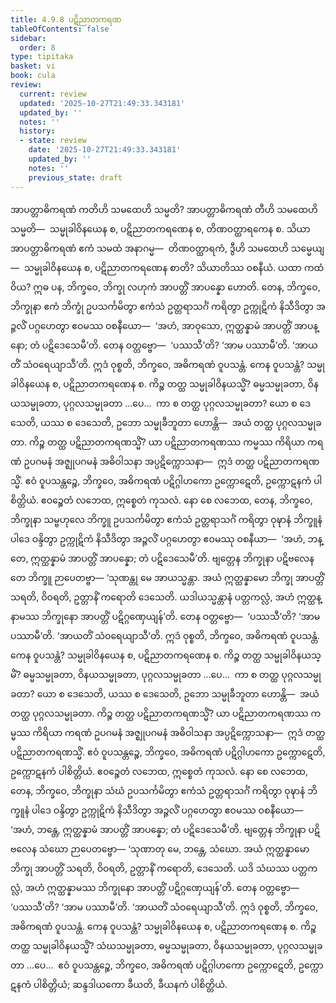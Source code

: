```yaml
---
title: 4.9.8 ပဋိညာတကရဏ
tableOfContents: false
sidebar:
  order: 8
type: tipitaka
basket: vi
book: cula
review:
  current: review
  updated: '2025-10-27T21:49:33.343181'
  updated_by: ''
  notes: ''
  history:
  - state: review
    date: '2025-10-27T21:49:33.343181'
    updated_by: ''
    notes: ''
    previous_state: draft
---
```



<ReviewStatus review={frontmatter.review} showDetails={true} />

<HypothesisAnnotation frontmatter={frontmatter} />

<DynamicBreadcrumb />

<Division number="239" book="cula" e="ch" v="4" p="233">

<Paragraph number="987" book="cula">
အာပတ္တာဓိကရဏံ ကတိဟိ သမထေဟိ သမ္မတိ? အာပတ္တာဓိကရဏံ တီဟိ သမထေဟိ သမ္မတိ—  သမ္မုခါဝိနယေန စ, ပဋိညာတကရဏေန စ, တိဏဝတ္ထာရကေန စ. သိယာ အာပတ္တာဓိကရဏံ ဧကံ သမထံ အနာဂမ္မ—  တိဏဝတ္ထာရကံ, ဒွီဟိ သမထေဟိ သမ္မေယျ—  သမ္မုခါဝိနယေန စ, ပဋိညာတကရဏေန စာတိ? သိယာတိဿ ဝစနီယံ. ယထာ ကထံ ဝိယ? ဣဓ ပန, ဘိက္ခဝေ, ဘိက္ခု လဟုကံ အာပတ္တိံ အာပန္နော ဟောတိ. တေန, ဘိက္ခဝေ, ဘိက္ခုနာ ဧကံ ဘိက္ခုံ ဥပသင်္ကမိတွာ ဧကံသံ ဥတ္တရာသင်္ဂံ ကရိတွာ ဥက္ကုဋိကံ နိသီဒိတွာ အဉ္ဇလိံ ပဂ္ဂဟေတွာ ဧဝမဿ ဝစနီယော—  ‘အဟံ, အာဝုသော, ဣတ္ထန္နာမံ အာပတ္တိံ အာပန္နော; တံ ပဋိဒေသေမီ’တိ. တေန ဝတ္တဗ္ဗော—  ‘ပဿသီ’တိ? ‘အာမ ပဿာမီ’တိ. ‘အာယတိံ သံဝရေယျာသီ’တိ.
</Paragraph>

<Paragraph number="988" book="cula">
ဣဒံ ဝုစ္စတိ, ဘိက္ခဝေ, အဓိကရဏံ ဝူပသန္တံ. ကေန ဝူပသန္တံ? သမ္မုခါဝိနယေန စ, ပဋိညာတကရဏေန စ. ကိဉ္စ တတ္ထ သမ္မုခါဝိနယသ္မိံ? ဓမ္မသမ္မုခတာ, ဝိနယသမ္မုခတာ, ပုဂ္ဂလသမ္မုခတာ …ပေ…  ကာ စ တတ္ထ ပုဂ္ဂလသမ္မုခတာ? ယော စ ဒေသေတိ, ယဿ စ ဒေသေတိ, ဥဘော သမ္မုခီဘူတာ ဟောန္တိ—  အယံ တတ္ထ ပုဂ္ဂလသမ္မုခတာ. ကိဉ္စ တတ္ထ ပဋိညာတကရဏသ္မိံ? ယာ ပဋိညာတကရဏဿ ကမ္မဿ ကိရိယာ ကရဏံ ဥပဂမနံ အဇ္ဈုပဂမနံ အဓိဝါသနာ အပ္ပဋိက္ကောသနာ—  ဣဒံ တတ္ထ ပဋိညာတကရဏသ္မိံ. ဧဝံ ဝူပသန္တဉ္စေ, ဘိက္ခဝေ, အဓိကရဏံ ပဋိဂ္ဂါဟကော ဥက္ကောဋေတိ, ဥက္ကောဋနကံ ပါစိတ္တိယံ. ဧဝဉ္စေတံ လဘေထ, ဣစ္စေတံ ကုသလံ. နော စေ လဘေထ, တေန, ဘိက္ခဝေ, ဘိက္ခုနာ သမ္ဗဟုလေ ဘိက္ခူ ဥပသင်္ကမိတွာ ဧကံသံ ဥတ္တရာသင်္ဂံ ကရိတွာ ဝုဍ္ဎာနံ ဘိက္ခူနံ ပါဒေ ဝန္ဒိတွာ ဥက္ကုဋိကံ နိသီဒိတွာ အဉ္ဇလိံ ပဂ္ဂဟေတွာ ဧဝမဿု ဝစနီယာ—  ‘အဟံ, ဘန္တေ, ဣတ္ထန္နာမံ အာပတ္တိံ အာပန္နော; တံ ပဋိဒေသေမီ’တိ. ဗျတ္တေန ဘိက္ခုနာ ပဋိဗလေန တေ ဘိက္ခူ ဉာပေတဗ္ဗာ—
</Paragraph>

<Paragraph number="989" book="cula">
‘သုဏန္တု မေ အာယသ္မန္တာ. အယံ ဣတ္ထန္နာမော ဘိက္ခု အာပတ္တိံ သရတိ, ဝိဝရတိ, ဥတ္တာနိံ ကရောတိ ဒေသေတိ. ယဒါယသ္မန္တာနံ ပတ္တကလ္လံ, အဟံ ဣတ္ထန္နာမဿ ဘိက္ခုနော အာပတ္တိံ ပဋိဂ္ဂဏှေယျန်’တိ. တေန ဝတ္တဗ္ဗော—  ‘ပဿသီ’တိ? ‘အာမ ပဿာမီ’တိ. ‘အာယတိံ သံဝရေယျာသီ’တိ.
</Paragraph>

<Paragraph number="990" book="cula">
ဣဒံ ဝုစ္စတိ, ဘိက္ခဝေ, အဓိကရဏံ ဝူပသန္တံ. ကေန ဝူပသန္တံ? သမ္မုခါဝိနယေန စ, ပဋိညာတကရဏေန စ. ကိဉ္စ တတ္ထ သမ္မုခါဝိနယသ္မိံ? ဓမ္မသမ္မုခတာ, ဝိနယသမ္မုခတာ, ပုဂ္ဂလသမ္မုခတာ …ပေ…  ကာ စ တတ္ထ ပုဂ္ဂလသမ္မုခတာ? ယော စ ဒေသေတိ, ယဿ စ ဒေသေတိ, ဥဘော သမ္မုခီဘူတာ ဟောန္တိ—  အယံ တတ္ထ ပုဂ္ဂလသမ္မုခတာ. ကိဉ္စ တတ္ထ ပဋိညာတကရဏသ္မိံ? ယာ ပဋိညာတကရဏဿ ကမ္မဿ ကိရိယာ ကရဏံ ဥပဂမနံ အဇ္ဈုပဂမနံ အဓိဝါသနာ အပ္ပဋိက္ကောသနာ—  ဣဒံ တတ္ထ ပဋိညာတကရဏသ္မိံ. ဧဝံ ဝူပသန္တဉ္စေ, ဘိက္ခဝေ, အဓိကရဏံ ပဋိဂ္ဂါဟကော ဥက္ကောဋေတိ, ဥက္ကောဋနကံ ပါစိတ္တိယံ. ဧဝဉ္စေတံ လဘေထ, ဣစ္စေတံ ကုသလံ. နော စေ လဘေထ, တေန, ဘိက္ခဝေ, ဘိက္ခုနာ သံဃံ ဥပသင်္ကမိတွာ ဧကံသံ ဥတ္တရာသင်္ဂံ ကရိတွာ ဝုဍ္ဎာနံ ဘိက္ခူနံ ပါဒေ ဝန္ဒိတွာ ဥက္ကုဋိကံ နိသီဒိတွာ အဉ္ဇလိံ ပဂ္ဂဟေတွာ ဧဝမဿ ဝစနီယော—  ‘အဟံ, ဘန္တေ, ဣတ္ထန္နာမံ အာပတ္တိံ အာပန္နော; တံ ပဋိဒေသေမီ’တိ. ဗျတ္တေန ဘိက္ခုနာ ပဋိဗလေန သံဃော ဉာပေတဗ္ဗော—
</Paragraph>

<Paragraph number="991" book="cula">
‘သုဏာတု မေ, ဘန္တေ, သံဃော. အယံ ဣတ္ထန္နာမော ဘိက္ခု အာပတ္တိံ သရတိ, ဝိဝရတိ, ဥတ္တာနိံ ကရောတိ, ဒေသေတိ. ယဒိ သံဃဿ ပတ္တကလ္လံ, အဟံ ဣတ္ထန္နာမဿ ဘိက္ခုနော အာပတ္တိံ ပဋိဂ္ဂဏှေယျန်’တိ. တေန ဝတ္တဗ္ဗော—  ‘ပဿသီ’တိ? ‘အာမ ပဿာမီ’တိ. ‘အာယတိံ သံဝရေယျာသီ’တိ.
</Paragraph>

<Paragraph number="992" book="cula">
ဣဒံ ဝုစ္စတိ, ဘိက္ခဝေ, အဓိကရဏံ ဝူပသန္တံ. ကေန ဝူပသန္တံ? သမ္မုခါဝိနယေန စ, ပဋိညာတကရဏေန စ. ကိဉ္စ တတ္ထ သမ္မုခါဝိနယသ္မိံ? သံဃသမ္မုခတာ, ဓမ္မသမ္မုခတာ, ဝိနယသမ္မုခတာ, ပုဂ္ဂလသမ္မုခတာ …ပေ…  ဧဝံ ဝူပသန္တဉ္စေ, ဘိက္ခဝေ, အဓိကရဏံ ပဋိဂ္ဂါဟကော ဥက္ကောဋေတိ, ဥက္ကောဋနကံ ပါစိတ္တိယံ; ဆန္ဒဒါယကော ခီယတိ, ခီယနကံ ပါစိတ္တိယံ.
</Paragraph>
</Division>